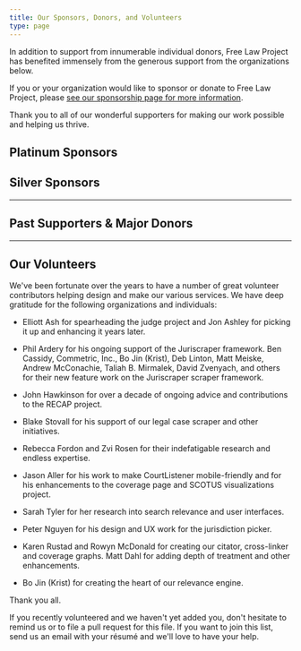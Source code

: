 ```yaml
---
title: Our Sponsors, Donors, and Volunteers
type: page
---
```


<p className="lead">In addition to support from innumerable individual donors, Free Law Project has benefited immensely from the generous support from the organizations below.</p>

If you or your organization would like to sponsor or donate to Free Law Project, please [see our sponsorship page for more information][become].

Thank you to all of our wonderful supporters for making our work possible and helping us thrive.

## Platinum Sponsors

<PicGrid wide={false} tall={false}>
  <GridImage imgProps={{
    "src": "/images/services-logos/justia.png",
    "alt": "Justia's Logo",
    "width": "256",
    "height": "61",
  }}/>
  <GridImage imgProps={{
    "src": "/images/services-logos/x256/internet-archive.png",
    "alt": "Internet Archive Logo",
    "width": "256",
    "height": "93",
  }}/>
</PicGrid>


## Silver Sponsors

<PicGrid wide={false} tall={false}>
  <GridImage imgProps={{
    "src": "/images/services-logos/x256/bay-and-paul.jpg",
    "alt": "Bay and Paul Foundations Logo",
    "width": "256",
    "height": "256",
  }}/>
  <GridImage imgProps={{
    "src": "/images/services-logos/x256/courthouse-news.png",
    "alt": "Courthouse News Service",
    "width": "256",
    "height": "30",
  }}/>
  <GridImage imgProps={{
    "src": "/images/services-logos/x256/attorney_com.jpg",
    "alt": "Attorney.com Logo",
    "width": "256",
    "height": "42",
  }}/>
  <GridImage imgProps={{
    "src": "/images/services-logos/x256/fastcase.png",
    "alt": "Fastcase Logo",
    "width": "256",
    "height": "100",
  }}/>
  <GridImage imgProps={{
    "src": "/images/services-logos/x256/legal-robot.png",
    "alt": "Legal Robot logo",
    "width": "256",
    "height": "154",
  }}/>
  <GridImage imgProps={{
    "src": "/images/services-logos/x256/krebs-on-security.png",
    "alt": "Krebs on Security Logo",
    "width": "256",
    "height": "61",
  }}/>
  <GridImage imgProps={{
    "src": "/images/services-logos/x256/warrenlex.png",
    "alt": "Warren Lex Logo",
    "width": "256",
    "height": "32",
  }}/>
  <GridImage imgProps={{
    "src": "/images/services-logos/x256/1337-technology-solutions.png",
    "alt": "l337 Technology Solutions logo",
    "width": "256",
    "height": "116",
  }}/>
  <GridImage imgProps={{
    "src": "/images/services-logos/x256/sentry-logo.png",
    "alt": "Sentry logo",
    "width": "256",
    "height": "89",
  }}/>
</PicGrid>




-------

## Past Supporters & Major Donors


<PicGrid wide={false} tall={false}>
  <GridImage imgProps={{
    "src": "/images/services-logos/knight-foundation.png",
    "alt": "Knight Foundation Logo",
    "width": "256",
    "height": "83",
  }}/>
  <GridImage imgProps={{
    "src": "/images/services-logos/komply.png",
    "alt": "Komply Logo",
    "width": "256",
    "height": "103",
  }}/>
  <GridImage imgProps={{
    "src": "/images/services-logos/lawyer.com.png",
    "alt": "Lawyer.com Logo",
    "width": "256",
    "height": "39",
  }}/>
  <GridImage imgProps={{
    "src": "/images/services-logos/pro.png",
    "alt": "Public.Resources.Org Logo",
    "width": "256",
    "height": "257",
  }}/>
  <GridImage imgProps={{
    "src": "/images/recap/citp-logo-compact.png",
    "alt": "CITP Logo",
    "width": "256",
    "height": "105",
  }}/>
</PicGrid>


--------------

## Our Volunteers

We've been fortunate over the years to have a number of great volunteer contributors helping design and make our various services. We have deep gratitude for the following organizations and individuals:

 - Elliott Ash for spearheading the judge project and Jon Ashley for picking it up and enhancing it years later.

 - Phil Ardery for his ongoing support of the Juriscraper framework. Ben Cassidy, Commetric, Inc., Bo Jin (Krist), Deb Linton, Matt Meiske, Andrew McConachie, Taliah B. Mirmalek, David Zvenyach, and others for their new feature work on the Juriscraper scraper framework.

 - John Hawkinson for over a decade of ongoing advice and contributions to the RECAP project.

 - Blake Stovall for his support of our legal case scraper and other initiatives.

 - Rebecca Fordon and Zvi Rosen for their indefatigable research and endless expertise.

 - Jason Aller for his work to make CourtListener mobile-friendly and for his enhancements to the coverage page and SCOTUS visualizations project.

 - Sarah Tyler for her research into search relevance and user interfaces.

 - Peter Nguyen for his design and UX work for the jurisdiction picker.

 - Karen Rustad and Rowyn McDonald for creating our citator, cross-linker and coverage graphs. Matt Dahl for adding depth of treatment and other enhancements.

 - Bo Jin (Krist) for creating the heart of our relevance engine.

Thank you all.

<span className="gray small">If you recently volunteered and we haven't yet added you, don't hesitate to remind us or to file a pull request for this file. If you want to join this list, send us an email with your résumé and we'll love to have your help.</span>

[become]: /become-a-sponsor/

